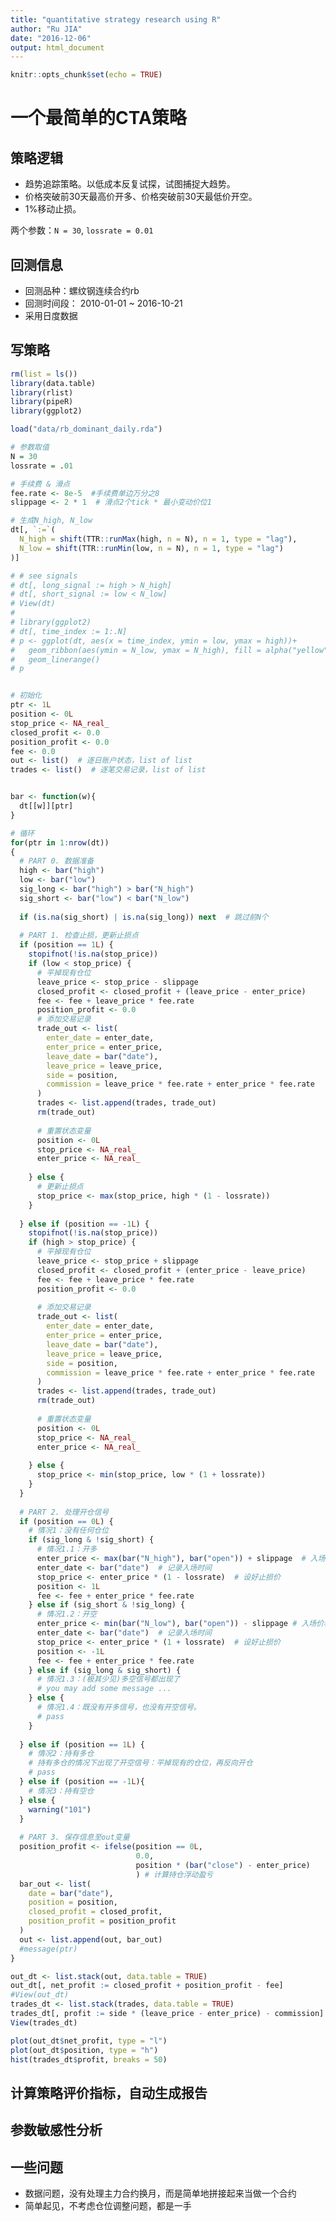 ```yaml
---
title: "quantitative strategy research using R"
author: "Ru JIA"
date: "2016-12-06"
output: html_document
---
```


```r
knitr::opts_chunk$set(echo = TRUE)
```


# 一个最简单的CTA策略

## 策略逻辑
- 趋势追踪策略。以低成本反复试探，试图捕捉大趋势。
- 价格突破前30天最高价开多、价格突破前30天最低价开空。
- 1%移动止损。

两个参数：`N = 30`, `lossrate = 0.01`

## 回测信息

- 回测品种：螺纹钢连续合约rb
- 回测时间段： 2010-01-01 ~ 2016-10-21
- 采用日度数据

## 写策略

```r
rm(list = ls())
library(data.table)
library(rlist)
library(pipeR)
library(ggplot2)

load("data/rb_dominant_daily.rda")

# 参数取值
N = 30
lossrate = .01

# 手续费 & 滑点
fee.rate <- 8e-5  #手续费单边万分之8
slippage <- 2 * 1  # 滑点2个tick * 最小变动价位1

# 生成N_high, N_low
dt[, `:=`(
  N_high = shift(TTR::runMax(high, n = N), n = 1, type = "lag"),
  N_low = shift(TTR::runMin(low, n = N), n = 1, type = "lag")
)]

# # see signals
# dt[, long_signal := high > N_high]
# dt[, short_signal := low < N_low]
# View(dt)
# 
# library(ggplot2)
# dt[, time_index := 1:.N]
# p <- ggplot(dt, aes(x = time_index, ymin = low, ymax = high))+ 
#   geom_ribbon(aes(ymin = N_low, ymax = N_high), fill = alpha("yellow", .7)) + 
#   geom_linerange()
# p


# 初始化
ptr <- 1L
position <- 0L
stop_price <- NA_real_
closed_profit <- 0.0
position_profit <- 0.0
fee <- 0.0
out <- list()  # 逐日账户状态，list of list
trades <- list()  # 逐笔交易记录，list of list


bar <- function(w){
  dt[[w]][ptr]
}

# 循环
for(ptr in 1:nrow(dt))
{
  # PART 0. 数据准备
  high <- bar("high")
  low <- bar("low")
  sig_long <- bar("high") > bar("N_high")
  sig_short <- bar("low") < bar("N_low")
  
  if (is.na(sig_short) | is.na(sig_long)) next  # 跳过前N个
  
  # PART 1. 检查止损，更新止损点
  if (position == 1L) {
    stopifnot(!is.na(stop_price)) 
    if (low < stop_price) {
      # 平掉现有仓位
      leave_price <- stop_price - slippage
      closed_profit <- closed_profit + (leave_price - enter_price)
      fee <- fee + leave_price * fee.rate
      position_profit <- 0.0
      # 添加交易记录
      trade_out <- list(
        enter_date = enter_date,
        enter_price = enter_price,
        leave_date = bar("date"),
        leave_price = leave_price,
        side = position,
        commission = leave_price * fee.rate + enter_price * fee.rate
      ) 
      trades <- list.append(trades, trade_out)
      rm(trade_out)
      
      # 重置状态变量
      position <- 0L
      stop_price <- NA_real_
      enter_price <- NA_real_
      
    } else {
      # 更新止损点
      stop_price <- max(stop_price, high * (1 - lossrate))
    }
    
  } else if (position == -1L) {
    stopifnot(!is.na(stop_price)) 
    if (high > stop_price) {
      # 平掉现有仓位
      leave_price <- stop_price + slippage
      closed_profit <- closed_profit + (enter_price - leave_price)
      fee <- fee + leave_price * fee.rate
      position_profit <- 0.0
      
      # 添加交易记录
      trade_out <- list(
        enter_date = enter_date,
        enter_price = enter_price,
        leave_date = bar("date"),
        leave_price = leave_price,
        side = position,
        commission = leave_price * fee.rate + enter_price * fee.rate
      ) 
      trades <- list.append(trades, trade_out)
      rm(trade_out)
      
      # 重置状态变量
      position <- 0L
      stop_price <- NA_real_
      enter_price <- NA_real_
      
    } else {
      stop_price <- min(stop_price, low * (1 + lossrate))
    }
  }
  
  # PART 2. 处理开仓信号
  if (position == 0L) {
    # 情况1：没有任何仓位
    if (sig_long & !sig_short) {
      # 情况1.1：开多
      enter_price <- max(bar("N_high"), bar("open")) + slippage  # 入场价格
      enter_date <- bar("date")  # 记录入场时间
      stop_price <- enter_price * (1 - lossrate)  # 设好止损价
      position <- 1L
      fee <- fee + enter_price * fee.rate
    } else if (sig_short & !sig_long) {
      # 情况1.2：开空
      enter_price <- min(bar("N_low"), bar("open")) - slippage # 入场价格
      enter_date <- bar("date")  # 记录入场时间
      stop_price <- enter_price * (1 + lossrate)  # 设好止损价
      position <- -1L
      fee <- fee + enter_price * fee.rate
    } else if (sig_long & sig_short) {
      # 情况1.3：(极其少见)多空信号都出现了
      # you may add some message ...
    } else {
      # 情况1.4：既没有开多信号，也没有开空信号。
      # pass
    }
    
  } else if (position == 1L) {
    # 情况2：持有多仓
    # 持有多仓的情况下出现了开空信号：平掉现有的仓位，再反向开仓
    # pass
  } else if (position == -1L){
    # 情况3：持有空仓 
  } else {
    warning("101")
  }
  
  # PART 3. 保存信息至out变量
  position_profit <- ifelse(position == 0L, 
                            0.0, 
                            position * (bar("close") - enter_price)
                            ) # 计算持仓浮动盈亏
  bar_out <- list(
    date = bar("date"),
    position = position,
    closed_profit = closed_profit,
    position_profit = position_profit
  )
  out <- list.append(out, bar_out)
  #message(ptr)
}

out_dt <- list.stack(out, data.table = TRUE)
out_dt[, net_profit := closed_profit + position_profit - fee]
#View(out_dt)
trades_dt <- list.stack(trades, data.table = TRUE)
trades_dt[, profit := side * (leave_price - enter_price) - commission]
View(trades_dt)

plot(out_dt$net_profit, type = "l")
plot(out_dt$position, type = "h")
hist(trades_dt$profit, breaks = 50)
```



## 计算策略评价指标，自动生成报告


## 参数敏感性分析


## 一些问题
- 数据问题，没有处理主力合约换月，而是简单地拼接起来当做一个合约
- 简单起见，不考虑仓位调整问题，都是一手
